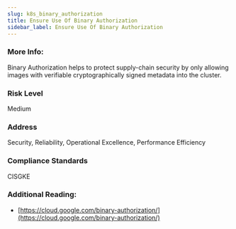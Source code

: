 ```yaml
---
slug: k8s_binary_authorization
title: Ensure Use Of Binary Authorization
sidebar_label: Ensure Use Of Binary Authorization
---
```


### More Info:

Binary Authorization helps to protect supply-chain security by only allowing images with verifiable cryptographically signed metadata into the cluster.

### Risk Level

Medium

### Address

Security, Reliability, Operational Excellence, Performance Efficiency

### Compliance Standards

CISGKE

### Additional Reading:

- [https://cloud.google.com/binary-authorization/](https://cloud.google.com/binary-authorization/) 


